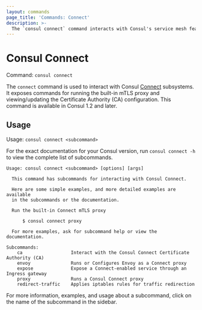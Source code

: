 ```yaml
---
layout: commands
page_title: 'Commands: Connect'
description: >-
  The `consul connect` command interacts with Consul's service mesh features. It exposes top-level commands for interacting with the internal CA and service mesh proxies, exposing services through ingress gateways, and applying iptables rules.
---
```


# Consul Connect

Command: `consul connect`

The `connect` command is used to interact with Consul
[Connect](/consul/docs/connect/intentions) subsystems. It exposes commands for
running the built-in mTLS proxy and viewing/updating the Certificate Authority
(CA) configuration. This command is available in Consul 1.2 and later.

## Usage

Usage: `consul connect <subcommand>`

For the exact documentation for your Consul version, run `consul connect -h` to view
the complete list of subcommands.

```text
Usage: consul connect <subcommand> [options] [args]

  This command has subcommands for interacting with Consul Connect.

  Here are some simple examples, and more detailed examples are available
  in the subcommands or the documentation.

  Run the built-in Connect mTLS proxy

      $ consul connect proxy

  For more examples, ask for subcommand help or view the documentation.

Subcommands:
    ca                  Interact with the Consul Connect Certificate Authority (CA)
    envoy               Runs or Configures Envoy as a Connect proxy
    expose              Expose a Connect-enabled service through an Ingress gateway
    proxy               Runs a Consul Connect proxy
    redirect-traffic    Applies iptables rules for traffic redirection
```

For more information, examples, and usage about a subcommand, click on the name
of the subcommand in the sidebar.
